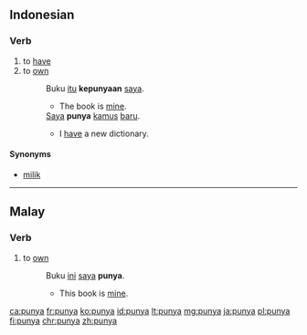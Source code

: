 ==Indonesian==

===Verb===
{{id-verb}}

# to [[have]]
# to [[own]]
#: Buku [[itu]] '''kepunyaan''' [[saya]].
#:* The book is [[mine]].
#: [[saya|Saya]] '''punya''' [[kamus]] [[baru]].
#:* I [[have]] a new dictionary.

====Synonyms====
* [[milik]]

----

==Malay==

===Verb===
{{head|ms|verb}}
# to [[own]]
#: Buku [[ini]] [[saya]] '''punya'''.
#:* This book is [[mine]].

[[ca:punya]]
[[fr:punya]]
[[ko:punya]]
[[id:punya]]
[[lt:punya]]
[[mg:punya]]
[[ja:punya]]
[[pl:punya]]
[[fi:punya]]
[[chr:punya]]
[[zh:punya]]